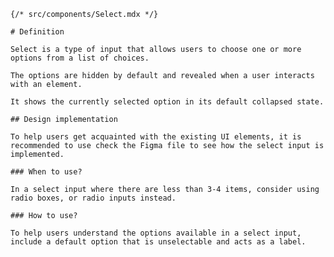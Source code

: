 
```mdx
{/* src/components/Select.mdx */}

# Definition

Select is a type of input that allows users to choose one or more options from a list of choices. 

The options are hidden by default and revealed when a user interacts with an element. 

It shows the currently selected option in its default collapsed state.

## Design implementation

To help users get acquainted with the existing UI elements, it is recommended to use check the Figma file to see how the select input is implemented.

### When to use?

In a select input where there are less than 3-4 items, consider using radio boxes, or radio inputs instead. 

### How to use?

To help users understand the options available in a select input, include a default option that is unselectable and acts as a label.

```
